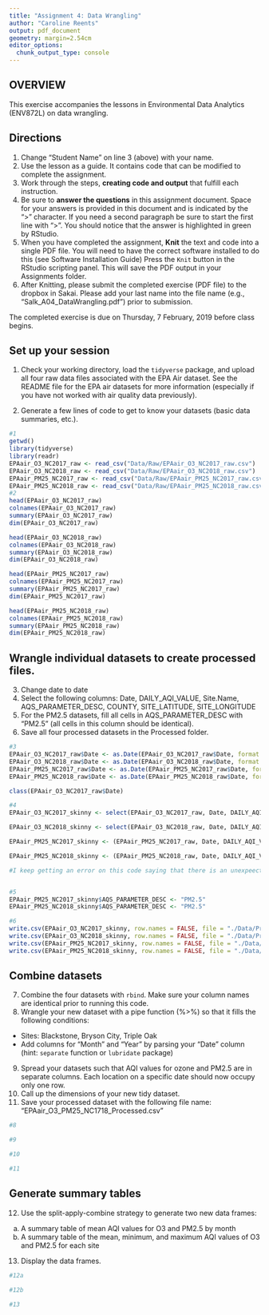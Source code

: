 ```yaml
---
title: "Assignment 4: Data Wrangling"
author: "Caroline Reents"
output: pdf_document
geometry: margin=2.54cm
editor_options: 
  chunk_output_type: console
---
```


## OVERVIEW

This exercise accompanies the lessons in Environmental Data Analytics (ENV872L) on data wrangling. 

## Directions
1. Change "Student Name" on line 3 (above) with your name.
2. Use the lesson as a guide. It contains code that can be modified to complete the assignment.
3. Work through the steps, **creating code and output** that fulfill each instruction.
4. Be sure to **answer the questions** in this assignment document.
Space for your answers is provided in this document and is indicated by the ">" character.
If you need a second paragraph be sure to start the first line with ">".
You should notice that the answer is highlighted in green by RStudio. 
6. When you have completed the assignment, **Knit** the text and code into a single PDF file.
You will need to have the correct software installed to do this (see Software Installation Guide)
Press the `Knit` button in the RStudio scripting panel.
This will save the PDF output in your Assignments folder.
8. After Knitting, please submit the completed exercise (PDF file) to the dropbox in Sakai. Please add your last name into the file name (e.g., "Salk_A04_DataWrangling.pdf") prior to submission.

The completed exercise is due on Thursday, 7 February, 2019 before class begins.

## Set up your session 
1. Check your working directory, load the `tidyverse` package, and upload all four raw data files associated with the EPA Air dataset. See the README file for the EPA air datasets for more information (especially if you have not worked with air quality data previously). 

2. Generate a few lines of code to get to know your datasets (basic data summaries, etc.).

```r
#1
getwd()
library(tidyverse)
library(readr)
EPAair_O3_NC2017_raw <- read_csv("Data/Raw/EPAair_O3_NC2017_raw.csv")
EPAair_O3_NC2018_raw <- read_csv("Data/Raw/EPAair_O3_NC2018_raw.csv")
EPAair_PM25_NC2017_raw <- read_csv("Data/Raw/EPAair_PM25_NC2017_raw.csv")
EPAair_PM25_NC2018_raw <- read_csv("Data/Raw/EPAair_PM25_NC2018_raw.csv")
#2
head(EPAair_O3_NC2017_raw)
colnames(EPAair_O3_NC2017_raw)
summary(EPAair_O3_NC2017_raw)
dim(EPAair_O3_NC2017_raw)

head(EPAair_O3_NC2018_raw)
colnames(EPAair_O3_NC2018_raw)
summary(EPAair_O3_NC2018_raw)
dim(EPAair_O3_NC2018_raw)

head(EPAair_PM25_NC2017_raw)
colnames(EPAair_PM25_NC2017_raw)
summary(EPAair_PM25_NC2017_raw)
dim(EPAair_PM25_NC2017_raw)

head(EPAair_PM25_NC2018_raw)
colnames(EPAair_PM25_NC2018_raw)
summary(EPAair_PM25_NC2018_raw)
dim(EPAair_PM25_NC2018_raw)

```

## Wrangle individual datasets to create processed files.
3. Change date to date
4. Select the following columns: Date, DAILY_AQI_VALUE, Site.Name, AQS_PARAMETER_DESC, COUNTY, SITE_LATITUDE, SITE_LONGITUDE
5. For the PM2.5 datasets, fill all cells in AQS_PARAMETER_DESC with "PM2.5" (all cells in this column should be identical).
6. Save all four processed datasets in the Processed folder.

```r
#3
EPAair_O3_NC2017_raw$Date <- as.Date(EPAair_O3_NC2017_raw$Date, format = "%m/%d/%y")
EPAair_O3_NC2018_raw$Date <- as.Date(EPAair_O3_NC2018_raw$Date, format = "%m/%d/%y")
EPAair_PM25_NC2017_raw$Date <- as.Date(EPAair_PM25_NC2017_raw$Date, format = "%m/%d/%y")
EPAair_PM25_NC2018_raw$Date <- as.Date(EPAair_PM25_NC2018_raw$Date, format = "%m/%d/%y")

class(EPAair_O3_NC2017_raw$Date)

#4
EPAair_O3_NC2017_skinny <- select(EPAair_O3_NC2017_raw, Date, DAILY_AQI_VALUE, "Site Name", AQS_PARAMETER_DESC, COUNTY, SITE_LATITUDE, SITE_LONGITUDE) 

EPAair_O3_NC2018_skinny <- select(EPAair_O3_NC2018_raw, Date, DAILY_AQI_VALUE, "Site Name", AQS_PARAMETER_DESC, COUNTY, SITE_LATITUDE, SITE_LONGITUDE)

EPAair_PM25_NC2017_skinny <- (EPAair_PM25_NC2017_raw, Date, DAILY_AQI_VALUE, "Site Name", AQS_PARAMETER_DESC, COUNTY, SITE_LATITUDE, SITE_LONGITUDE)

EPAair_PM25_NC2018_skinny <- (EPAair_PM25_NC2018_raw, Date, DAILY_AQI_VALUE, "Site Name", AQS_PARAMETER_DESC, COUNTY, SITE_LATITUDE, SITE_LONGITUDE)

#I keep getting an error on this code saying that there is an unexpeected ',' but only for the PM25 data... for the 03 data it works perfecttly fine... this makes no sense because the code is the same and the coolumn names are the same for each data set


#5
EPAair_PM25_NC2017_skinny$AQS_PARAMETER_DESC <- "PM2.5"
EPAair_PM25_NC2018_skinny$AQS_PARAMETER_DESC <- "PM2.5"

#6
write.csv(EPAair_O3_NC2017_skinny, row.names = FALSE, file = "./Data/Processed/EPAair_O3_NC2017_skinny.csv")
write.csv(EPAair_O3_NC2018_skinny, row.names = FALSE, file = "./Data/Processed/EPAair_O3_NC2018_skinny.csv")
write.csv(EPAair_PM25_NC2017_skinny, row.names = FALSE, file = "./Data/Processed/EPAair_PM25_NC2017_skinny.csv")
write.csv(EPAair_PM25_NC2018_skinny, row.names = FALSE, file = "./Data/Processed/EPAair_PM25_NC2018_skinny.csv")

```


## Combine datasets
7. Combine the four datasets with `rbind`. Make sure your column names are identical prior to running this code. 
8. Wrangle your new dataset with a pipe function (%>%) so that it fills the following conditions: 

* Sites: Blackstone, Bryson City, Triple Oak
* Add columns for "Month" and "Year" by parsing your "Date" column (hint: `separate` function or `lubridate` package)

9. Spread your datasets such that AQI values for ozone and PM2.5 are in separate columns. Each location on a specific date should now occupy only one row.
10. Call up the dimensions of your new tidy dataset.
11. Save your processed dataset with the following file name: "EPAair_O3_PM25_NC1718_Processed.csv"

```r
#8

#9

#10

#11

```


## Generate summary tables
12. Use the split-apply-combine strategy to generate two new data frames: 
a. A summary table of mean AQI values for O3 and PM2.5 by month
b. A summary table of the mean, minimum, and maximum AQI values of O3 and PM2.5 for each site
13. Display the data frames.

```r
#12a

#12b

#13

```

